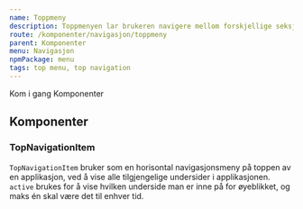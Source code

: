 ```yaml
---
name: Toppmeny
description: Toppmenyen lar brukeren navigere mellom forskjellige seksjoner av en applikasjon.
route: /komponenter/navigasjon/toppmeny
parent: Komponenter
menu: Navigasjon
npmPackage: menu
tags: top menu, top navigation
---
```



<PageHeader />

<Playground>
  <TopNavigationItem>Kom i gang</TopNavigationItem>
  <TopNavigationItem active>Komponenter</TopNavigationItem>
</Playground>

## Komponenter

### TopNavigationItem

<ImportStatement imports="TopNavigationItem" />
<Props of={TopNavigationItem} />

`TopNavigationItem` bruker som en horisontal navigasjonsmeny på toppen av en applikasjon, ved å vise alle tilgjengelige undersider i applikasjonen.
`active` brukes for å vise hvilken underside man er inne på for øyeblikket, og maks én skal være det til enhver tid.
